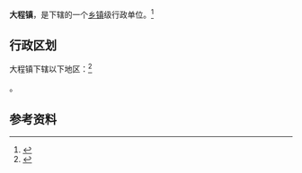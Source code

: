 {{中国乡级行政区|61/04/22/104/000}}

'''大程镇'''，是{{PRC admin/fullname|61/04/22/104/000|3}}下辖的一个[[乡镇|乡镇]]级行政单位。<ref>{{PRC admin/ref sgc|{{PRC admin/parent|61/04/22/104/000}}}}</ref>

== 行政区划 ==

大程镇下辖以下地区：<ref>{{PRC admin/ref sgc|61/04/22/104/000}}</ref>

{{PRC admin/children|61/04/22/104/000}}。

== 参考资料 ==

{{reflist}}

{{行政区划小作品}}
{{PRC admin/navcat|61/04/22/104/000}}